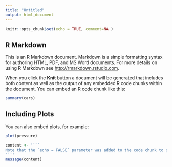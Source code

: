 ```yaml
---
title: "Untitled"
output: html_document
---
```


```r
knitr::opts_chunk$set(echo = TRUE, comment=NA )
```

## R Markdown

This is an R Markdown document. Markdown is a simple formatting syntax for authoring HTML, PDF, and MS Word documents. For more details on using R Markdown see <http://rmarkdown.rstudio.com>.

When you click the **Knit** button a document will be generated that includes both content as well as the output of any embedded R code chunks within the document. You can embed an R code chunk like this:

```r
summary(cars)
```

## Including Plots

You can also embed plots, for example:

```r
plot(pressure)
```


```r
content <- '```
Note that the `echo = FALSE` parameter was added to the code chunk to prevent printing of the R code that generated the plot.
```'
message(content)
```

